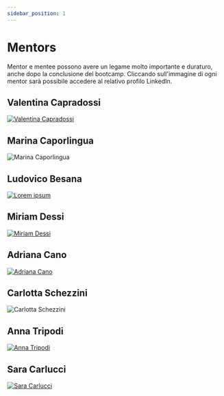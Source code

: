 ```yaml
---
sidebar_position: 1
---
```


# Mentors

Mentor e mentee possono avere un legame molto importante e duraturo, anche dopo la conclusione del bootcamp. 
Cliccando sull'immagine di ogni mentor sarà possibile accedere al relativo profilo LinkedIn.

## Valentina Capradossi

<a href="https://www.linkedin.com/in/valentina-capradossi/">

![Valentina Capradossi](./img/mentors-shetech/image-2.png)

</a>

## Marina Caporlingua

![Marina Caporlingua](./img/mentors-shetech/image-1.png)

## Ludovico Besana

<a href="https://www.linkedin.com/in/#/ludovicobesana">

![Lorem ipsum](./img/mentors-shetech/ludovico-besana.png)

</a>

## Miriam Dessi

<a href="https://www.linkedin.com/in/dessimiriam/">

![Miriam Dessi](./img/mentors-shetech/image-4.png)

</a>

## Adriana Cano

<a href="https://www.linkedin.com/in/adriana-cano/">

![Adriana Cano](./img/mentors-shetech/image-5.png)

</a>


## Carlotta Schezzini

![Carlotta Schezzini](./img/mentors-shetech/image-6.png)

## Anna Tripodi

<a href="https://www.linkedin.com/in/anna-tripodi-57a29a6b/">

![Anna Tripodi](./img/mentors-shetech/image-7.png)

</a>

## Sara Carlucci

<a href="https://www.linkedin.com/in/sara-carlucci-8aab9a122/">

![Sara Carlucci](./img/mentors-shetech/image-8.png)

</a>

